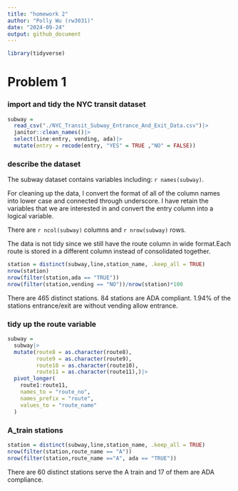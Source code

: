 ```yaml
---
title: "homework 2"
author: "Polly Wu (rw3031)"
date: "2024-09-24"
output: github_document
---
```


```r
library(tidyverse)
```

# Problem 1

### import and tidy the NYC transit dataset 

```r
subway = 
  read_csv("./NYC_Transit_Subway_Entrance_And_Exit_Data.csv")|>
  janitor::clean_names()|>
  select(line:entry, vending, ada)|>
  mutate(entry = recode(entry, "YES" = TRUE ,"NO" = FALSE))
```
### describe the dataset

The subway dataset contains variables including: `r names(subway)`.

For cleaning up the data, I convert the format of all of the column names into lower case and connected through underscore. I have retain the variables that we are interested in and convert the entry column into a logical variable. 

There are `r ncol(subway)` columns and `r nrow(subway)` rows. 

The data is not tidy since we still have the route column in wide format.Each route is stored in a different column instead of consolidated together.

```r
station = distinct(subway,line,station_name, .keep_all = TRUE)
nrow(station)
nrow(filter(station,ada == "TRUE"))
nrow(filter(station,vending == "NO"))/nrow(station)*100
```
There are 465 distinct stations.
84 stations are ADA compliant. 
1.94% of the stations entrance/exit are without vending allow entrance. 

### tidy up the route variable

```r
subway =
  subway|>
  mutate(route8 = as.character(route8),
         route9 = as.character(route9),
         route10 = as.character(route10),
         route11 = as.character(route11),)|>
  pivot_longer(
    route1:route11,
    names_to = "route_no",
    names_prefix = "route",
    values_to = "route_name"
  )
```

### A_train stations

```r
station = distinct(subway,line,station_name, .keep_all = TRUE)
nrow(filter(station,route_name == "A"))
nrow(filter(station,route_name =="A", ada == "TRUE"))
```
There are 60 distinct stations serve the A train and 17 of them are ADA compliance. 


